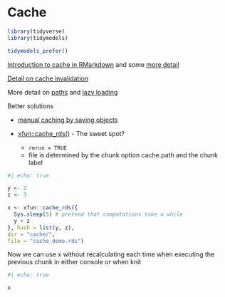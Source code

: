 # Cache


```r
library(tidyverse)
library(tidymodels)

tidymodels_prefer()
```

[Introduction to cache in RMarkdown](https://bookdown.org/yihui/rmarkdown-cookbook/cache.html) and some [more detail](https://yihui.org/knitr/demo/cache/)

[Detail on cache invalidation](https://yihui.org/en/2018/06/cache-invalidation/)

More detail on [paths](https://bookdown.org/yihui/rmarkdown-cookbook/cache-path.html) and [lazy loading](https://bookdown.org/yihui/rmarkdown-cookbook/cache-lazy.html)


Better solutions

* [manual caching by saving objects]()
* [xfun::cache_rds()](https://bookdown.org/yihui/rmarkdown-cookbook/cache-rds.html#cache-rds) - The sweet spot?

   * `rerun = TRUE`
   * file is determined by the chunk option cache.path and the chunk label

```r
#| echo: true

y <- 2
z <- 3

x <- xfun::cache_rds({
  Sys.sleep(5) # pretend that computations take a while
  y + z
}, hash = list(y, z),
dir = "cache/",
file = "cache_demo.rds")
```

Now we can use x without recalculating each time when executing the previous chunk in either console or when knit

```r
#| echo: true

x
```



